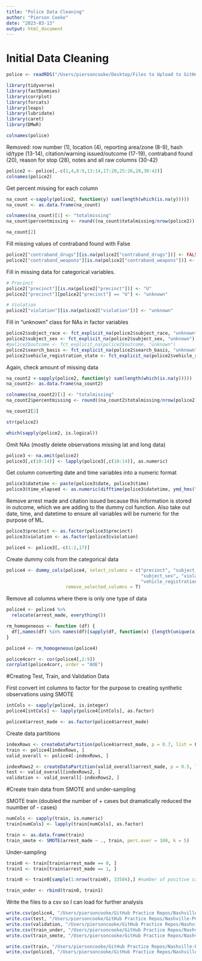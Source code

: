 ```yaml
---
title: "Police Data Cleaning"
author: "Pierson Cooke"
date: "2023-03-13"
output: html_document
---
```


# Initial Data Cleaning

```r

police <- readRDS("/Users/piersoncooke/Desktop/Files to Upload to GitHub/After Cleaning Data Nashville/police.rds")
```

```r
library(tidyverse)
library(fastDummies)
library(corrplot)
library(forcats)
library(leaps)
library(lubridate)
library(caret)
library(DMwR)
```

```r
colnames(police)
```

Removed: row number (1), location (4), reporting area/zone (8-9), hash id/type (13-14), citation/warning issued/outcome (17-19), contraband found (20), reason for stop (28), notes and all raw columns (30-42)
```r
police2 <- police[,-c(1,4,8:9,13:14,17:20,25:26,28,30:42)]
colnames(police2)
```

Get percent missing for each column
```r
na_count <-sapply(police2, function(y) sum(length(which(is.na(y)))))
na_count <- as.data.frame(na_count)

colnames(na_count)[1] <- "totalmissing"
na_count$percentmissing <- round((na_count$totalmissing/nrow(police2)) * 100,2)

na_count[2]
```

Fill missing values of contraband found with False
```r
police2["contraband_drugs"][is.na(police2["contraband_drugs"])] <- FALSE
police2["contraband_weapons"][is.na(police2["contraband_weapons"])] <- FALSE
```

Fill in missing data for categorical variables. 
``` r

# Precinct
police2["precinct"][is.na(police2["precinct"])] <- "U"
police2["precinct"][police2["precinct"] == "U"] <- "unknown"

# Violation 
police2["violation"][is.na(police2["violation"])] <- "unknown"
```

Fill in "unknown" class for NAs in factor variables
```r

police2$subject_race <- fct_explicit_na(police2$subject_race, "unknown")
police2$subject_sex <- fct_explicit_na(police2$subject_sex, "unknown")
#police2$outcome <- fct_explicit_na(police2$outcome, "unknown")
police2$search_basis <- fct_explicit_na(police2$search_basis, "unknown") # 95.87% missing
police2$vehicle_registration_state <- fct_explicit_na(police2$vehicle_registration_state, "unknown")
```

Again, check amount of missing data
```r
na_count2 <-sapply(police2, function(y) sum(length(which(is.na(y)))))
na_count2<- as.data.frame(na_count2)

colnames(na_count2)[1] <- "totalmissing"
na_count2$percentmissing <- round((na_count2$totalmissing/nrow(police2)) * 100,2)

na_count2[2]
```

```r
str(police2)
```


```r
which(sapply(police2, is.logical))
```

Omit NAs (mostly delete observations missing lat and long data)
```r

police3 <- na.omit(police2)
police3[,c(10:14)] <- lapply(police3[,c(10:14)], as.numeric)
```

Get column converting date and time variables into a numeric format
```r

police3$datetime <- paste(police3$date, police3$time)
police3$time_elapsed <- as.numeric(difftime(police3$datetime, ymd_hms("1970-01-01 00:00:00"), units = "mins"))
```

Remove arrest made and citation issued because this information is stored in outcome, which we are adding to the dummy col function. Also take out date, time, and datetime to ensure all variables will be numeric for the purpose of ML.

```r

police3$precinct <- as.factor(police3$precinct)
police3$violation <- as.factor(police3$violation)

police4 <- police3[,-c(1:2,17)]
```

Create dummy cols from the categorical data
```r

police4 <- dummy_cols(police4, select_columns = c("precinct", "subject_race", 
                                                  "subject_sex", "violation", "search_basis",
                                                  "vehicle_registration_state"), 
                      remove_selected_columns = T)
```

Remove all columns where there is only one type of data
```r
police4 <- police4 %>% 
  relocate(arrest_made, everything())

rm_homogeneous <- function (df) {
  df[,names(df) %in% names(df)[sapply(df, function(x) {length(unique(x))}) > 1]]
}

police4 <- rm_homogeneous(police4)
```

```r
police4corr <- cor(police4[,2:9])
corrplot(police4corr, order = "AOE")
```

#Creating Test, Train, and Validation Data

First convert int columns to factor for the purpose to creating synthetic observations using SMOTE
```r

intCols <- sapply(police4, is.integer)
police4[intCols] <- lapply(police4[intCols], as.factor)

police4$arrest_made <- as.factor(police4$arrest_made)
```

Create data partitions
```r

indexRows <- createDataPartition(police4$arrest_made, p = 0.7, list = FALSE, times = 1)
train <- police4[indexRows, ]
valid_overall <- police4[-indexRows, ]

indexRows2 <- createDataPartition(valid_overall$arrest_made, p = 0.5, list = FALSE, times = 1)
test <- valid_overall[indexRows2, ]
validation <- valid_overall[-indexRows2, ]
```

#Create train data from SMOTE and under-sampling

SMOTE train (doubled the number of + cases but dramatically reduced the nuumber of - cases)
```r

numCols <- sapply(train, is.numeric)
train[numCols] <- lapply(train[numCols], as.factor)

train <- as.data.frame(train)
train_smote <- SMOTE(arrest_made ~ ., train, perc.over = 100, k = 5)
```

Under-sampling
```r

train0 <- train[train$arrest_made == 0, ]
train1 <- train[train$arrest_made == 1, ]

train0 <- train0[sample(1:nrow(train0), 33584),] #number of positive cases

train_under <- rbind(train0, train1)
```


Write the files to a csv so I can load for further analysis
```r

write.csv(police4, "/Users/piersoncooke/GitHub Practice Repos/Nashville-Police-Stops/Data/policewide.csv")
write.csv(test, "/Users/piersoncooke/GitHub Practice Repos/Nashville-Police-Stops/Data/test.csv")
write.csv(validation, "/Users/piersoncooke/GitHub Practice Repos/Nashville-Police-Stops/Data/validation.csv")
write.csv(train_under, "/Users/piersoncooke/GitHub Practice Repos/Nashville-Police-Stops/Data/train_under.csv")
write.csv(train_smote, "/Users/piersoncooke/GitHub Practice Repos/Nashville-Police-Stops/Data/train_smote.csv")
```

```r

write.csv(train, "/Users/piersoncooke/GitHub Practice Repos/Nashville-Police-Stops/Data/train.csv")
write.csv(police3, "/Users/piersoncooke/GitHub Practice Repos/Nashville-Police-Stops/Data/police_clean.csv")

```

